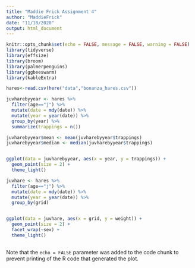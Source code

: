 ```yaml
---
title: "Maddie Frick Assignment 4"
author: "MaddieFrick"
date: "11/18/2020"
output: html_document
---
```


```r
knitr::opts_chunk$set(echo = FALSE, message = FALSE, warning = FALSE)
library(tidyverse)
library(effsize)
library(broom)
library(palmerpenguins)
library(ggbeeswarm)
library(kableExtra)
```
```r
hares<-read.csv(here("data","bonanza_hares.csv"))
```


```r
juvharebyyear <- hares %>% 
  filter(age=="j") %>% 
  mutate(date = mdy(date)) %>% 
  mutate(year = year(date)) %>% 
  group_by(year) %>% 
  summarize(trappings = n())

juvharebyyear$mean <- mean(juvharebyyear$trappings)
juvharebyyear$median <- median(juvharebyyear$trappings)


ggplot(data = juvharebyyear, aes(x = year, y = trappings)) +
  geom_point(size = 2) +
  theme_light()
```


```r
juvhare <- hares %>% 
  filter(age=="j") %>% 
  mutate(date = mdy(date)) %>% 
  mutate(year = year(date)) %>% 
  group_by(grid) 


ggplot(data = juvhare, aes(x = grid, y = weight)) +
  geom_point(size = 2) +
  facet_wrap(~sex) +
  theme_light()
  

```

Note that the `echo = FALSE` parameter was added to the code chunk to prevent printing of the R code that generated the plot.
